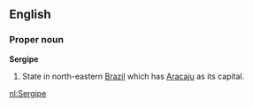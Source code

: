 ==English==

===Proper noun===
'''Sergipe'''

#State in north-eastern [[Brazil]] which has [[Aracaju]] as its capital.

[[nl:Sergipe]]